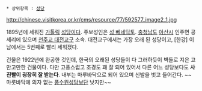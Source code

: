  * 상위항목 : [[성당]]

http://chinese.visitkorea.or.kr/cms/resource/77/592577_image2_1.jpg

1895년에 세워진 [[가톨릭]] [[성당]]이다. 주보성인은 [[성 베네딕토]]. [[충청남도]] [[아산시]] 인주면 공세리에 있으며 [http://www.tjcatholic.or.kr/ 천주교 대전교구] 소속. 대전교구에서는 가장 오래 된 성당이고, [한강] 이남에서는 5번째로 빨리 세워졌다.

건물은 1922년에 완공한 것인데, 한국의 오래된 성당들이 다 그러하듯이 벽돌로 지은 고만고만한 건물이다. 다만 고풍스럽고 조경도 꽤 잘 되어 있어서 다른 어느 성당보다도 '''사진빨이 굉장히 잘 받는다'''. 내부는 마루바닥으로 되어 있으며 신발을 벗고 들어간다. ~~마룻바닥에 의자 없는 [[풍수원성당]]보단 낫지만~~
